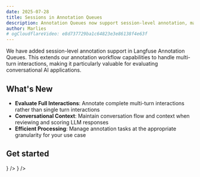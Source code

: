 ```yaml
---
date: 2025-07-28
title: Sessions in Annotation Queues
description: Annotation Queues now support session-level annotation, making it easier to evaluate multi-turn interactions in your LLM applications.
author: Marlies
# ogCloudflareVideo: e8d737729ba1c64823e3e86138f4e63f
---
```



<ChangelogHeader />

We have added session-level annotation support in Langfuse Annotation Queues. This extends our annotation workflow capabilities to handle multi-turn interactions, making it particularly valuable for evaluating conversational AI applications.

## What's New

- **Evaluate Full Interactions**: Annotate complete multi-turn interactions rather than single turn interactions
- **Conversational Context**: Maintain conversation flow and context when reviewing and scoring LLM responses
- **Efficient Processing**: Manage annotation tasks at the appropriate granularity for your use case

## Get started


<Cards num={2}>
  <Card title="Annotation Queue Documentation" href="/docs/evaluation/features/evaluation-methods/annotation#annotation-queues" icon={<Book />} />
  <Card title="Sessions Documentation" href="/docs/observability/features/sessions" icon={<MessageIcon />} />
</Cards> 